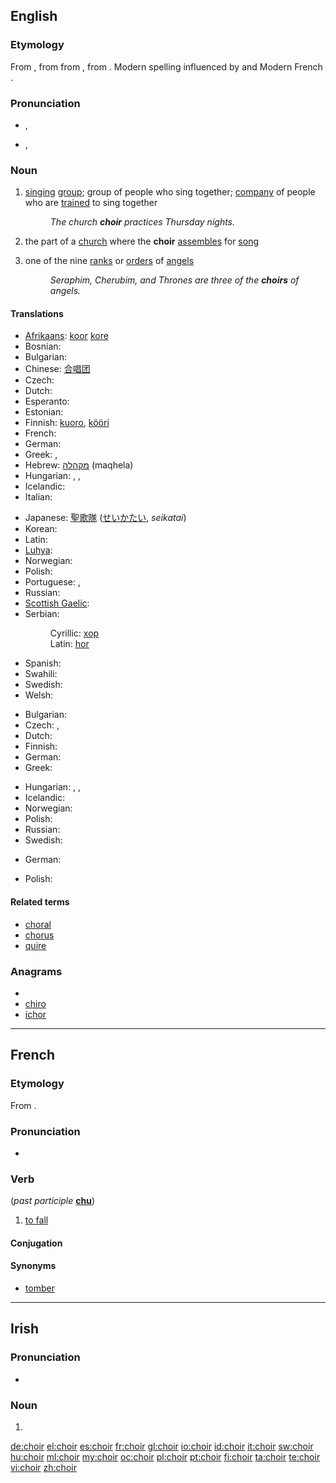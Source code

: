 {{wikipedia|Choir (disambiguation)}}
{{also|chóir}}
==English==

===Etymology===
From {{etyl|enm}} {{term||quer|lang=enm}}, {{term|quere|lang=enm}} from {{etyl|fro}} {{term|quer|lang=fro}} from {{etyl|la}} {{term|chorus|lang=la}}, from {{etyl|grc}} {{term|χορός|sc=polytonic|tr=choros||company of dancers or singers|lang=grc}}. Modern spelling influenced by {{term|chorus}} and Modern French {{term|chœur|lang=fr}}.

===Pronunciation===
* {{a|UK}} {{IPA|/kwaɪ.ə(ɹ)/}}, {{SAMPA|/kwaI.@(r)/}}
*: {{audio|en-uk-choir.ogg|Audio (UK)}}
*: {{rhymes|aɪə(r)}}
* {{a|US}} {{IPA|/kwaɪɚ/}}, {{SAMPA|/kwaI@`/}}
*: {{rhymes|aɪɚ}}

===Noun===
{{wikipedia}}
{{en-noun}}

# [[sing]]ing [[group]]; group of people who sing together; [[company]] of people who are [[train]]ed to sing together
#: ''The church '''choir''' practices Thursday nights.''
# the part of a [[church]] where the '''choir''' [[assemble]]s for [[song]]
# {{italbrac|Christian [[angelology]]}} one of the nine [[rank]]s or [[order]]s of [[angel]]s
#: ''Seraphim, Cherubim, and Thrones are three of the '''choirs''' of angels.''

====Translations====
{{trans-top|singing group}}
* [[Afrikaans]]: [[koor]] {{n}} [[kore]] {{plural}}
* Bosnian: {{t-|bs|hor|m}}
* Bulgarian: {{t-|bg|хор|m}}
* Chinese: [[合唱团]]
* Czech: {{t-|cs|sbor|m}}
* Dutch: {{t+|nl|koor|n}}
* Esperanto: {{t-|eo|ĥoro|xs=Esperanto}}
* Estonian: {{t-|et|koor}}
* Finnish: [[kuoro]], [[kööri]] {{italbrac|colloquial}}
* French: {{t+|fr|chœur|m}}
* German: {{t+|de|Chor|m}}
* Greek: {{t|el|χορωδία }}, {{t|el|χορωδία|f|tr=chorodía|sc=Grek}}
* Hebrew: [[מקהלה]] (maqhela) {{f}}
* Hungarian: {{t+|hu|kórus}}, {{t+|hu|énekkar}}, {{t+|hu|kar}}
* Icelandic: {{t+|is|kór|m}}
* Italian: {{t+|it|coro|m}}
{{trans-mid}}
* Japanese: [[聖歌隊]] ([[せいかたい]], ''seikatai'')
* Korean: {{t|ko|합창단|tr=hapchangdan|sc=Hang}}
* Latin: {{t-|la|chorus|m}}
* [[Luhya]]: {{tø|luy|ekwaya}}
* Norwegian: {{t+|no|kor|n}}
* Polish: {{t+|pl|chór|m}}
* Portuguese: {{t+|pt|coro|m}},  {{t+|pt|coral|m}}
* Russian: {{t+|ru|хор|m|tr=χor}}
* [[Scottish Gaelic]]: {{t-|gd|còisir|f|xs=Scottish Gaelic}}
* Serbian:
*: Cyrillic: [[хор#Serbian|хор]] {{m}}
*: Latin: [[hor#Serbian|hor]] {{m}}
* Spanish: {{t+|es|coro|m}}
* Swahili: {{t+|sw|kwaya|xs=Swahili}}
* Swedish: {{t+|sv|kör|c}}
* Welsh: {{t-|cy|côr|xs=Welsh}}
{{trans-bottom}}

{{trans-top|part of a church for choir assembly}}
* Bulgarian: {{t-|bg|хор|m}}
* Czech: {{t|cs|kruchta|f}},  {{t|cs|kůr|m}}
* Dutch: {{t+|nl|koor|n}}
* Finnish: {{t+|fi|kuori}}
* German: {{t+|de|Chor|m}}
* Greek: {{t|el|χορωδία|f|tr=chorodía|sc=Grek}}
{{trans-mid}}
* Hungarian: {{t+|hu|kórus}}, {{t+|hu|énekkar}}, {{t+|hu|kar}}
* Icelandic: {{t+|is|kór|m}}
* Norwegian: {{t+|no|kor|c}}
* Polish: {{t+|pl|chór|m}}
* Russian: {{t|ru|хоры|m|p|tr=χorý}}
* Swedish: {{t+|sv|kor|c}}
{{trans-bottom}}

{{trans-top|a rank or order of angels}}
* German: {{t|de|Engelschor|m}}
{{trans-mid}}
* Polish: {{t+|pl|chór|m}}
{{trans-bottom}}

====Related terms====
* [[choral]]
* [[chorus]]
* [[quire]]

===Anagrams===
* {{alphagram|chior}}
* [[chiro#English|chiro]]
* [[ichor#English|ichor]]

----

==French==

===Etymology===
From {{etyl|la|fr}} {{term|cadere}}.

===Pronunciation===
* {{IPA|/ʃwaʁ/|lang=fr}}

===Verb===
{{fr-verb|type=defective}} (''past participle'' '''[[chu]]''')

# {{archaic|lang=fr}} [[fall#Verb|to fall]]

====Conjugation====
{{fr-conj-choir}}

====Synonyms====
* [[tomber]]

----

==Irish==

===Pronunciation===
* {{IPA|lang=ga|[xɛɾʲ]}}

===Noun===
{{infl|ga|mutated noun}}

# {{mutation of|coir}}

[[de:choir]]
[[el:choir]]
[[es:choir]]
[[fr:choir]]
[[gl:choir]]
[[io:choir]]
[[id:choir]]
[[it:choir]]
[[sw:choir]]
[[hu:choir]]
[[ml:choir]]
[[my:choir]]
[[oc:choir]]
[[pl:choir]]
[[pt:choir]]
[[fi:choir]]
[[ta:choir]]
[[te:choir]]
[[vi:choir]]
[[zh:choir]]